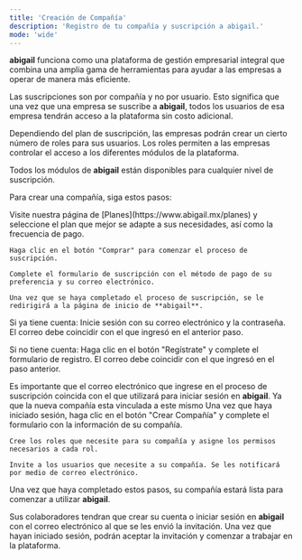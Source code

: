 ```yaml
---
title: 'Creación de Compañía'
description: 'Registro de tu compañía y suscripción a abigail.'
mode: 'wide'
---
```


**abigail** funciona como una plataforma de gestión empresarial integral que combina una amplia gama de herramientas para ayudar a las empresas a operar de manera más eficiente.

Las suscripciones son por compañía y no por usuario. Esto significa que una vez que una empresa se suscribe a **abigail**, todos los usuarios de esa empresa tendrán acceso a la plataforma sin costo adicional.

Dependiendo del plan de suscripción, las empresas podrán crear un cierto número de roles para sus usuarios. Los roles permiten a las empresas controlar el acceso a los diferentes módulos de la plataforma.

Todos los módulos de **abigail** están disponibles para cualquier nivel de suscripción.

Para crear una compañía, siga estos pasos:

<Steps>
  <Step title="Subscribirse">
    Visite nuestra página de [Planes](https://www.abigail.mx/planes) y seleccione el plan que mejor se adapte a sus necesidades, así como la frecuencia de pago.

    Haga clic en el botón "Comprar" para comenzar el proceso de suscripción.

    Complete el formulario de suscripción con el método de pago de su preferencia y su correo electrónico.

    Una vez que se haya completado el proceso de suscripción, se le redirigirá a la página de inicio de **abigail**.
  </Step>
  <Step title="Crear su cuenta o Iniciar sesión">
   Si ya tiene cuenta: Inicie sesión con su correo electrónico y la contraseña. El correo debe coincidir con el que ingresó en el anterior paso.

   Si no tiene cuenta: Haga clic en el botón "Regístrate" y complete el formulario de registro. El correo debe coincidir con el que ingresó en el paso anterior. 

   <Note>Es importante que el correo electrónico que ingrese en el proceso de suscripción coincida con el que utilizará para iniciar sesión en **abigail**. Ya que la nueva compañía esta vinculada a este mismo</Note>
  </Step>
  <Step title="Crear su nueva compañía">
    Una vez que haya iniciado sesión, haga clic en el botón "Crear Compañía" y complete el formulario con la información de su compañía.

    Cree los roles que necesite para su compañía y asigne los permisos necesarios a cada rol.

    Invite a los usuarios que necesite a su compañía. Se les notificará por medio de correo electrónico.
  </Step>
</Steps>

Una vez que haya completado estos pasos, su compañía estará lista para comenzar a utilizar **abigail**.

Sus colaboradores tendran que crear su cuenta o iniciar sesión en **abigail** con el correo electrónico al que se les envió la invitación. Una vez que hayan iniciado sesión, podrán aceptar la invitación y comenzar a trabajar en la plataforma.
